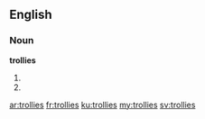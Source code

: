 ==English==

===Noun===
'''trollies'''

# {{plural of|trolley}}
# {{plural of|trolly}}

[[ar:trollies]]
[[fr:trollies]]
[[ku:trollies]]
[[my:trollies]]
[[sv:trollies]]